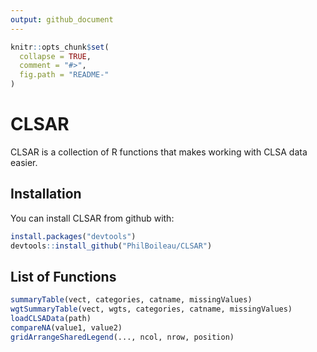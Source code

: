 ```yaml
---
output: github_document
---
```


<!-- README.md is generated from README.Rmd. Please edit that file -->

```r
knitr::opts_chunk$set(
  collapse = TRUE,
  comment = "#>",
  fig.path = "README-"
)
```

# CLSAR

CLSAR is a collection of R functions that makes working with CLSA data easier.

## Installation

You can install CLSAR from github with:

```r
install.packages("devtools")
devtools::install_github("PhilBoileau/CLSAR")
```

## List of Functions

```r
summaryTable(vect, categories, catname, missingValues)
wgtSummaryTable(vect, wgts, categories, catname, missingValues)
loadCLSAData(path)
compareNA(value1, value2)
gridArrangeSharedLegend(..., ncol, nrow, position)

```
